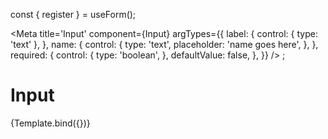 
const { register } = useForm();

<Meta
  title='Input'
  component={Input}
  argTypes={{
    label: {
      control: { type: 'text' },
    },
    name: {
      control: {
        type: 'text',
        placeholder: 'name goes here',
      },
    },
    required: {
      control: {
        type: 'boolean',
      },
      defaultValue: false,
    },
  }}
/>
;


# Input

<Canvas>
  <Story
    name='Default'
    args={{
      placeholder: 'hello',
    }}>
    {Template.bind({})}
  </Story>
</Canvas>
